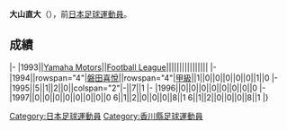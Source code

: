 {{Infobox football biography
|name=大山直大
|image=
|fullname=大山直大
|birth_date={{Birth date and age|1974|4|24}}
|cityofbirth=[[香川縣|香川縣]]
|countryofbirth=[[日本|日本]]
|position=[[前鋒_(足球)|前鋒]]
|currentclub=
|years=1993-1997
|clubs=[[磐田喜悅|Yamaha Motors/磐田喜悅]]
|caps(goals)=
|nationalyears=
|nationalteam=
|nationalcaps(goals)=
}}
'''大山直大'''（{{Bd|1974年|4月24日||}}），前[[日本|日本]][[足球|足球]][[運動員|運動員]]。

==成績==
{{Football player club statistics 1|YYN}}
{{Football player club statistics 2|JPN|YYN}}
|-
|1993||[[磐田喜悅|Yamaha Motors]]||[[Japan_Football_League|Football League]]||||||||||||||||
|-
|1994||rowspan="4"|[[磐田喜悅|磐田喜悅]]||rowspan="4"|[[日本職業足球甲級聯賽|甲級]]||1||0||0||0||0||0||1||0
|-
|1995||5||1||2||0||colspan="2"|-||7||1
|-
|1996||0||0||0||0||0||0||0||0
|-
|1997||0||0||0||0||0||0||0||0
{{Football player club statistics 3|1|JPN}}6||1||2||0||0||0||8||1
{{Football player club statistics 5}}6||1||2||0||0||0||8||1
|}

{{Japan-sport-bio-stub}}
{{Soccer-player-stub}}
[[Category:日本足球運動員|Category:日本足球運動員]]
[[Category:香川縣足球運動員|Category:香川縣足球運動員]]